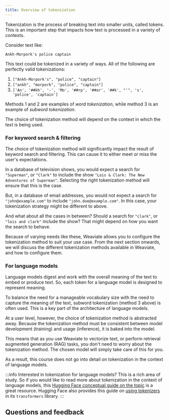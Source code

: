 ```yaml
---
title: Overview of tokenization
---
```


Tokenization is the process of breaking text into smaller units, called tokens. This is an important step that impacts how text is processed in a variety of contexts.

Consider text like:

```text
Ankh-Morpork's police captain
```

This text could be tokenized in a variety of ways. All of the following are perfectly valid tokenizations:

1. `["Ankh-Morpork's", "police", "captain"]`
1. `["ankh", "morpork", "police", "captain"]`
1. `['An', '##kh', '-', 'Mo', '##rp', '##or', '##k', "'", 's', 'police', 'captain']`

Methods 1 and 2 are examples of *word tokenization*, while method 3 is an example of *subword tokenization*.

The choice of tokenization method will depend on the context in which the text is being used.

### <i class="fa-solid fa-chalkboard"></i> For keyword search & filtering

The choice of tokenization method will significantly impact the result of keyword search and filtering. This can cause it to either meet or miss the user's expectations.

In a database of television shows, you would expect a search for `"Superman"`, or `"Clark"` to include the show `"Lois & Clark: The New Adventures of Superman"`. Selecting the right tokenization method will ensure that this is the case.

But, in a database of email addresses, you would not expect a search for `"john@example.com"` to include `"john.doe@example.com"`. In this case, your tokenization strategy might be different to above.

And what about all the cases in between? Should a search for `"clark"`, or `"lois and clark"` include the show? That might depend on how you want the search to behave.

Because of varying needs like these, Weaviate allows you to configure the tokenization method to suit your use case. From the next section onwards, we will discuss the different tokenization methods available in Weaviate, and how to configure them.

### <i class="fa-solid fa-chalkboard"></i> For language models

Language models digest and work with the overall meaning of the text to embed or produce text. So, each token for a language model is designed to represent meaning.

To balance the need for a manageable vocabulary size with the need to capture the meaning of the text, subword tokenization (method 3 above) is often used. This is a key part of the architecture of language models.

At a user level, however, the choice of tokenization method is abstracted away. Because the tokenization method must be consistent between model development (training) and usage (inference), it is baked into the model.

This means that as you use Weaviate to vectorize text, or perform retrieval augmented generation (RAG) tasks, you don't need to worry about the tokenization method. The chosen model will simply take care of this for you.

As a result, this course does not go into detail on tokenization in the context of language models.

:::info Interested in tokenization for language models?
This is a rich area of study. So if you would like to read more about tokenization in the context of language models, this [Hugging Face conceptual guide on the topic](https://huggingface.co/transformers/tokenizer_summary.html) is a great resource. Hugging Face also provides this guide on [using tokenizers](https://huggingface.co/learn/nlp-course/en/chapter2/4) in its `transformers` library.
:::

## Questions and feedback


<DocsFeedback/>

